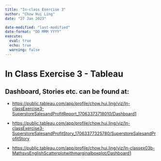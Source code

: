 ```yaml
---
title: "In-class Exercise 3"
author: "Chow Hui Ling"
date: "27 Jan 2023"

date-modified: "last-modified"
date-format: "DD MMM YYYY"
execute: 
  eval: true
  echo: true
  warning: false
---
```


# In Class Exercise 3 - Tableau

## Dashboard, Stories etc. can be found at:

-   <https://public.tableau.com/app/profile/chow.hui.ling/viz/In-classExercise3-SuperstoreSalesandProfitReport_17063373718010/Dashboard1>

-   <https://public.tableau.com/app/profile/chow.hui.ling/viz/In-classExercise3-SuperstoreSalesandProfitStory_17063377325780/SuperstoreSalesandProfitStory>

-   <https://public.tableau.com/app/profile/chow.hui.ling/viz/In-classex03b-MathsvsEnglishScatterplotwithmarginalboxplot/Dashboard1>
